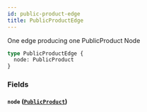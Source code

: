 ```yaml
---
id: public-product-edge
title: PublicProductEdge
---
```



One edge producing one PublicProduct Node


```graphql
type PublicProductEdge {
  node: PublicProduct
}
```


### Fields

#### `node` ([`PublicProduct`](/developers/demandhq-apis/storefront-api/graphql/reference/objects/public-product))






